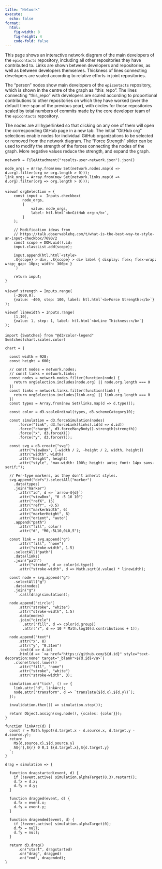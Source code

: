 ```yaml
---
title: "Network"
execute:
  echo: false
format: 
  html:
    fig-width: 8
    fig-height: 4
    code-fold: false
---
```


This page shows an interactive network diagram of the main developers of 
the `epicontacts` repository, including all other repositories they have contributed to.
Links are shown between developers and repositories, as well as between
developers themselves. Thickness of lines connecting developers are scaled
according to relative efforts in joint repositories.

The "person" nodes show main developers of the `epicontacts` repository, which is shown
in the centre of the graph as "this_repo". The lines connecting "this_repo"
with developers are scaled according to proportional contributions to other
repositories on which they have worked (over the default time-span of the
previous year), with circles for those repositories scaled by total numbers of
commits made by the core developer team of the `epicontacts` repository.

The nodes are all hyperlinked so that clicking on any one of them will open the
corresponding GitHub page in a new tab. The initial "GitHub org" selections
enable nodes for individual GitHub organizations to be selected or removed from
the network diagram. The "Force Strength" slider can be used to modify the
strength of the forces connecting the nodes of the graph. More negative values
reduce the strength, and expand the graph.

```ojs
network = FileAttachment("results-user-network.json").json()

node_orgs = Array.from(new Set(network.nodes.map(d => d.org).filter(org => org.length > 0)));
link_orgs = Array.from(new Set(network.links.map(d => d.org).filter(org => org.length > 0)));
```
<div style="margin-top: 20px; margin-bottom: 20px;"></div>

```ojs
viewof orgSelection = {
    const input =  Inputs.checkbox(
        node_orgs,
        {
            value: node_orgs,
            label: htl.html`<b>GitHub org:</b>`,
        }
    );

    // Modification ideas from
    // https://talk.observablehq.com/t/what-is-the-best-way-to-style-an-input-checkbox/7690/2
    const scope = DOM.uid().id;
    input.classList.add(scope);

    input.append(htl.html`<style>
    .${scope} > div, .${scope} > div label { display: flex; flex-wrap: wrap; gap: 10px; width: 300px }
    `)

    return input;
}
```

<div style="margin-top: 20px; margin-bottom: 20px;"></div>

```ojs
viewof strength = Inputs.range(
    [-2000,0],
    {value: -400, step: 100, label: htl.html`<b>Force Strength:</b>`}
);
```

```ojs
viewof linewidth = Inputs.range(
    [1,10],
    {value: 1, step: 1, label: htl.html`<b>Line Thickness:</b>`}
);
```

<div style="margin-top: 20px; margin-bottom: 20px;"></div>

```ojs
import {Swatches} from "@d3/color-legend"
Swatches(chart.scales.color)
```

```ojs
chart = {

  const width = 928;
  const height = 600;

  // const nodes = network.nodes;
  // const links = network.links;
  const nodes = network.nodes.filter(function(node) {
    return orgSelection.includes(node.org) || node.org.length === 0
  })
  const links = network.links.filter(function(link) {
    return orgSelection.includes(link.org) || link.org.length === 0
  })
  const types = Array.from(new Set(links.map(d => d.type)));

  const color = d3.scaleOrdinal(types, d3.schemeCategory10);

  const simulation = d3.forceSimulation(nodes)
      .force("link", d3.forceLink(links).id(d => d.id))
      .force("charge", d3.forceManyBody().strength(strength))
      .force("x", d3.forceX())
      .force("y", d3.forceY());

  const svg = d3.create("svg")
      .attr("viewBox", [-width / 2, -height / 2, width, height])
      .attr("width", width)
      .attr("height", height)
      .attr("style", "max-width: 100%; height: auto; font: 14px sans-serif;");

  // Per-type markers, as they don't inherit styles.
  svg.append("defs").selectAll("marker")
    .data(types)
    .join("marker")
      .attr("id", d => `arrow-${d}`)
      .attr("viewBox", "0 -5 10 10")
      .attr("refX", 15)
      .attr("refY", -0.5)
      .attr("markerWidth", 6)
      .attr("markerHeight", 6)
      .attr("orient", "auto")
    .append("path")
      .attr("fill", color)
      .attr("d", "M0,-5L10,0L0,5");

  const link = svg.append("g")
      .attr("fill", "none")
      .attr("stroke-width", 1.5)
    .selectAll("path")
    .data(links)
    .join("path")
      .attr("stroke", d => color(d.type))
      .attr("stroke-width", d => Math.sqrt(d.value) * linewidth);

  const node = svg.append("g")
    .selectAll("g")
    .data(nodes)
    .join("g")
      .call(drag(simulation));

  node.append("circle")
      .attr("stroke", "white")
      .attr("stroke-width", 1.5)
      .data(nodes)
      .join("circle")
        .attr("fill", d => color(d.group))
        .attr("r", d => 10 * Math.log10(d.contributions + 1));

  node.append("text")
      .attr("x", 8)
      .attr("y", "0.31em")
      .text(d => d.id)
      .html(d => `<a href="https://github.com/${d.id}" style="text-decoration:none" target="_blank">${d.id}</a>`)
    .clone(true).lower()
      .attr("fill", "none")
      .attr("stroke", "white")
      .attr("stroke-width", 3);

  simulation.on("tick", () => {
    link.attr("d", linkArc);
    node.attr("transform", d => `translate(${d.x},${d.y})`);
  });

  invalidation.then(() => simulation.stop());

  return Object.assign(svg.node(), {scales: {color}});
}
```

```ojs
function linkArc(d) {
  const r = Math.hypot(d.target.x - d.source.x, d.target.y - d.source.y);
  return `
    M${d.source.x},${d.source.y}
    A${r},${r} 0 0,1 ${d.target.x},${d.target.y}
  `;
}
```

```ojs
drag = simulation => {

  function dragstarted(event, d) {
    if (!event.active) simulation.alphaTarget(0.3).restart();
    d.fx = d.x;
    d.fy = d.y;
  }

  function dragged(event, d) {
    d.fx = event.x;
    d.fy = event.y;
  }

  function dragended(event, d) {
    if (!event.active) simulation.alphaTarget(0);
    d.fx = null;
    d.fy = null;
  }

  return d3.drag()
      .on("start", dragstarted)
      .on("drag", dragged)
      .on("end", dragended);
}
```
